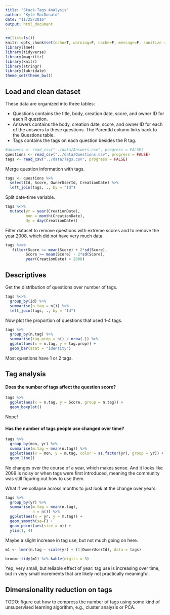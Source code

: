 ```yaml
---
title: "Stack-Tags Analysis"
author: "Kyle MacDonald"
date: "11/25/2016"
output: html_document
---
```


```r
rm(list=ls())
knitr::opts_chunk$set(echo=T, warning=F, cache=F, message=F, sanitize = T)
library(lme4)
library(tidyverse)
library(magrittr)
library(knitr)
library(stringr)
library(lubridate)
theme_set(theme_bw())
```

## Load and clean dataset

These data are organized into three tables:

* Questions contains the title, body, creation date, score, and owner ID for each R question.
* Answers contains the body, creation date, score, and owner ID for each of the answers to these questions. The ParentId column links back to the Questions table.
* Tags contains the tags on each question besides the R tag.

```r
#answers <- read_csv("../data/Answers.csv", progress = FALSE)
questions <- read_csv("../data/Questions.csv", progress = FALSE)
tags <- read_csv("../data/Tags.csv", progress = FALSE)
```

Merge question information with tags.

```r
tags <- questions %>% 
  select(Id, Score, OwnerUserId, CreationDate) %>% 
  left_join(tags, ., by = "Id")
```

Split date-time variable.

```r
tags %<>% 
  mutate(yr = year(CreationDate),
         mon = month(CreationDate), 
         dy = day(CreationDate))
```

Filter dataset to remove questions with extreme scores and to remove the year 2008, which did not have very much data.

```r
tags %<>%
   filter(Score <= mean(Score) + 2*sd(Score), 
         Score >= mean(Score) - 2*sd(Score),
         year(CreationDate) > 2008)
```

## Descriptives 

Get the distribution of questions over number of tags.

```r
tags %<>% 
  group_by(Id) %>% 
  summarise(n.tag = n()) %>% 
  left_join(tags, ., by = "Id")
```

Now plot the proportion of questions that used 1-4 tags.

```r
tags %>%
  group_by(n.tag) %>% 
  summarise(tag.prop = n() / nrow(.)) %>% 
  ggplot(aes(x = n.tag, y = tag.prop)) +
  geom_bar(stat = "identity")
```

Most questions have 1 or 2 tags. 

## Tag analysis

#### Does the number of tags affect the question score?

```r
tags %>% 
  ggplot(aes(x = n.tag, y = Score, group = n.tag)) + 
  geom_boxplot()
```

Nope!

#### Has the number of tags people use changed over time?

```r
tags %>% 
  group_by(mon, yr) %>% 
  summarise(m.tag = mean(n.tag)) %>% 
  ggplot(aes(x = mon, y = m.tag, color = as.factor(yr), group = yr)) +
  geom_line()
```

No changes over the course of a year, which makes sense. And it looks like 2009 is noisy or when tags were first introduced, meaning the community was still figuring out how to use them. 

What if we collapse across months to just look at the change over years.

```r
tags %>% 
  group_by(yr) %>% 
  summarise(m.tag = mean(n.tag),
            n = n()) %>% 
  ggplot(aes(x = yr, y = m.tag)) +
  geom_smooth(se=F) +
  geom_point(aes(size = n)) + 
  ylim(1, 4)
```

Maybe a slight increase in tag use, but not much going on here.

```r
m1 <- lmer(n.tag ~ scale(yr) + (1|OwnerUserId), data = tags)

broom::tidy(m1) %>% kable(digits = 3)
```

Yep, very small, but reliable effect of year: tag use is increasing over time, but in very small increments that are likely not practically meaningful.


## Dimensionality reduction on tags

TODO: figure out how to compress the number of tags using some kind of unsupervised learning algorithm, e.g., cluster analysis or PCA. 
